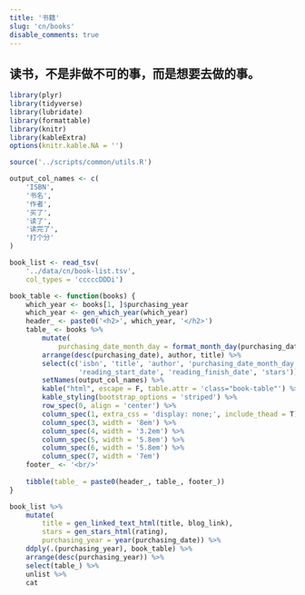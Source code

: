 ```yaml
---
title: '书籍'
slug: 'cn/books'
disable_comments: true
---
```


<link rel="stylesheet" type="text/css" href="/css/star-rating-svg.css">

## 读书，不是非做不可的事，而是想要去做的事。

```r
library(plyr)
library(tidyverse)
library(lubridate)
library(formattable)
library(knitr)
library(kableExtra)
options(knitr.kable.NA = '')

source('../scripts/common/utils.R')
```

```r
output_col_names <- c(
    'ISBN',
    '书名',
    '作者',
    '买了',
    '读了',
    '读完了',
    '打个分'
)

book_list <- read_tsv(
    '../data/cn/book-list.tsv',
    col_types = 'cccccDDDi')

book_table <- function(books) {
    which_year <- books[1, ]$purchasing_year
    which_year <- gen_which_year(which_year)
    header_ <- paste0('<h2>', which_year, '</h2>')
    table_ <- books %>%
        mutate(
            purchasing_date_month_day = format_month_day(purchasing_date)) %>%
        arrange(desc(purchasing_date), author, title) %>%
        select(c('isbn', 'title', 'author', 'purchasing_date_month_day', 
                 'reading_start_date', 'reading_finish_date', 'stars')) %>%
        setNames(output_col_names) %>%
        kable("html", escape = F, table.attr = 'class="book-table"') %>%
        kable_styling(bootstrap_options = 'striped') %>%
        row_spec(0, align = 'center') %>%
        column_spec(1, extra_css = 'display: none;', include_thead = T) %>%
        column_spec(3, width = '8em') %>%
        column_spec(4, width = '3.2em') %>%
        column_spec(5, width = '5.8em') %>%
        column_spec(6, width = '5.8em') %>%
        column_spec(7, width = '7em')
    footer_ <- '<br/>'
    
    tibble(table_ = paste0(header_, table_, footer_))
}

book_list %>%
    mutate(
        title = gen_linked_text_html(title, blog_link),
        stars = gen_stars_html(rating),
        purchasing_year = year(purchasing_date)) %>%
    ddply(.(purchasing_year), book_table) %>%
    arrange(desc(purchasing_year)) %>%
    select(table_) %>%
    unlist %>%
    cat
```

<script src="/js/star-rating-svg.js"></script>
<script src="/js/star-rating-default.js"></script>
